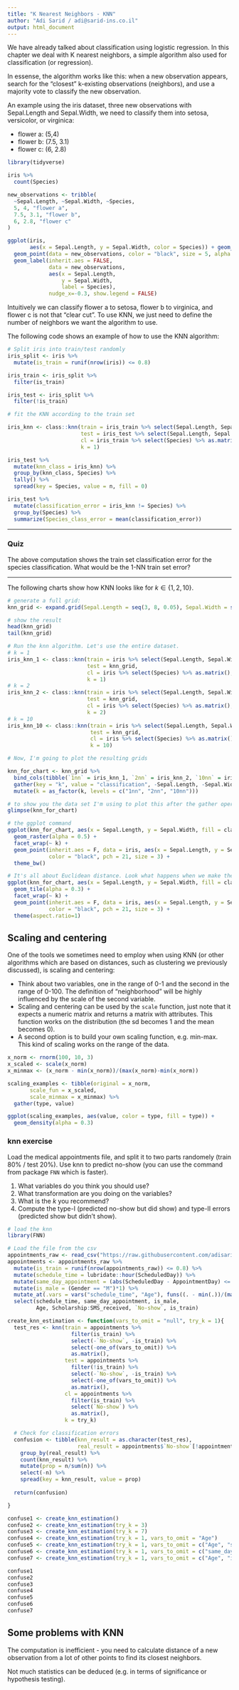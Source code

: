 ```yaml
---
title: "K Nearest Neighbors - KNN"
author: "Adi Sarid / adi@sarid-ins.co.il"
output: html_document
---
```


We have already talked about classification using logistic regression. In this chapter we deal with K nearest neighbors, a simple algorithm also used for classification (or regression).

In essense, the algorithm works like this: when a new observation appears, search for the "closest" k-existing observations (neighbors), and use a majority vote to classify the new observation.

An example using the iris dataset, three new observations with Sepal.Length and Sepal.Width, we need to classify them into setosa, versicolor, or virginica: 

   * flower a: (5,4)
   * flower b: (7.5, 3.1)
   * flower c: (6, 2.8)

```r
library(tidyverse)

iris %>% 
  count(Species)

new_observations <- tribble(
  ~Sepal.Length, ~Sepal.Width, ~Species,
  5, 4, "flower a",
  7.5, 3.1, "flower b",
  6, 2.8, "flower c"
)

ggplot(iris, 
       aes(x = Sepal.Length, y = Sepal.Width, color = Species)) + geom_point() + 
  geom_point(data = new_observations, color = "black", size = 5, alpha = 0.7) + 
  geom_label(inherit.aes = FALSE,
             data = new_observations, 
             aes(x = Sepal.Length,
                 y = Sepal.Width,
                 label = Species),
             nudge_x=-0.3, show.legend = FALSE)

```

Intuitively we can classify flower a to setosa, flower b to virginica, and flower c is not that "clear cut". To use KNN, we just need to define the number of neighbors we want the algorithm to use.

The following code shows an example of how to use the KNN algorithm:

```r

# Split iris into train/test randomly
iris_split <- iris %>%
  mutate(is_train = runif(nrow(iris)) <= 0.8)

iris_train <- iris_split %>%
  filter(is_train)

iris_test <- iris_split %>%
  filter(!is_train)

# fit the KNN according to the train set

iris_knn <- class::knn(train = iris_train %>% select(Sepal.Length, Sepal.Width) %>% as.matrix(), 
                       test = iris_test %>% select(Sepal.Length, Sepal.Width) %>% as.matrix(), 
                       cl = iris_train %>% select(Species) %>% as.matrix(),
                       k = 1)

iris_test %>% 
  mutate(knn_class = iris_knn) %>%
  group_by(knn_class, Species) %>%
  tally() %>%
  spread(key = Species, value = n, fill = 0)

iris_test %>%
  mutate(classification_error = iris_knn != Species) %>%
  group_by(Species) %>%
  summarize(Species_class_error = mean(classification_error))

```

***

### Quiz

The above computation shows the train set classification error for the species classification. What would be the 1-NN train set error?

***

The following charts show how KNN looks like for $k\in\{1,2,10\}$.

```r

# generate a full grid:
knn_grid <- expand.grid(Sepal.Length = seq(3, 8, 0.05), Sepal.Width = seq(2, 4.5, 0.05))

# show the result
head(knn_grid)
tail(knn_grid)

# Run the knn algorithm. Let's use the entire dataset.
# k = 1
iris_knn_1 <- class::knn(train = iris %>% select(Sepal.Length, Sepal.Width) %>% as.matrix(), 
                         test = knn_grid, 
                         cl = iris %>% select(Species) %>% as.matrix(),
                         k = 1)
# k = 2
iris_knn_2 <- class::knn(train = iris %>% select(Sepal.Length, Sepal.Width) %>% as.matrix(), 
                         test = knn_grid, 
                         cl = iris %>% select(Species) %>% as.matrix(),
                         k = 2)
# k = 10
iris_knn_10 <- class::knn(train = iris %>% select(Sepal.Length, Sepal.Width) %>% as.matrix(), 
                          test = knn_grid, 
                          cl = iris %>% select(Species) %>% as.matrix(),
                          k = 10)

# Now, I'm going to plot the resulting grids

knn_for_chart <- knn_grid %>%
  bind_cols(tibble(`1nn` = iris_knn_1, `2nn` = iris_knn_2, `10nn` = iris_knn_10)) %>%
  gather(key = "k", value = "classification", -Sepal.Length, -Sepal.Width) %>%
  mutate(k = as_factor(k, levels = c("1nn", "2nn", "10nn")))

# to show you the data set I'm using to plot this after the gather operation
glimpse(knn_for_chart)

# the ggplot command
ggplot(knn_for_chart, aes(x = Sepal.Length, y = Sepal.Width, fill = classification)) + 
  geom_raster(alpha = 0.5) + 
  facet_wrap(~ k) + 
  geom_point(inherit.aes = F, data = iris, aes(x = Sepal.Length, y = Sepal.Width, fill = Species),
             color = "black", pch = 21, size = 3) + 
  theme_bw()

```
```r


# It's all about Euclidean distance. Look what happens when we make the axis symmetric
ggplot(knn_for_chart, aes(x = Sepal.Length, y = Sepal.Width, fill = classification)) + 
  geom_tile(alpha = 0.3) + 
  facet_wrap(~ k) + 
  geom_point(inherit.aes = F, data = iris, aes(x = Sepal.Length, y = Sepal.Width, fill = Species),
             color = "black", pch = 21, size = 3) +
  theme(aspect.ratio=1)

```

## Scaling and centering

One of the tools we sometimes need to employ when using KNN (or other algorithms which are based on distances, such as clustering we previously discussed), is scaling and centering:

   * Think about two variables, one in the range of 0-1 and the second in the range of 0-100. The definition of "neighborhood" will be highly influenced by the scale of the second variable.
   * Scaling and centering can be used by the `scale` function, just note that it expects a numeric matrix and returns a matrix with attributes. This function works on the distribution (the sd becomes 1 and the mean becomes 0).
   * A second option is to build your own scaling function, e.g. min-max. This kind of scaling works on the range of the data.
   
```r

x_norm <- rnorm(100, 10, 3)
x_scaled <- scale(x_norm)
x_minmax <- (x_norm - min(x_norm))/(max(x_norm)-min(x_norm))

scaling_examples <- tibble(original = x_norm,
       scale_fun = x_scaled,
       scale_minmax = x_minmax) %>% 
  gather(type, value)

ggplot(scaling_examples, aes(value, color = type, fill = type)) + 
  geom_density(alpha = 0.3)

```

### knn exercise

Load the medical appointments file, and split it to two parts randomely (train 80% / test 20%). Use knn to predict no-show (you can use the command from package `FNN` which is faster). 

   1. What variables do you think you should use?
   2. What transformation are you doing on the variables?
   3. What is the $k$ you recommend?
   4. Compute the type-I (predicted no-show but did show) and type-II errors (predicted show but didn't show).

```r

# load the knn
library(FNN)

# Load the file from the csv
appointments_raw <- read_csv("https://raw.githubusercontent.com/adisarid/Riskified_training/master/datasets/Medical_Appointments_No_Shows_KaggleV2-May-2016.csv")
appointments <- appointments_raw %>%
  mutate(is_train = runif(nrow(appointments_raw)) <= 0.8) %>%
  mutate(schedule_time = lubridate::hour(ScheduledDay)) %>%
  mutate(same_day_appointment = (abs(ScheduledDay - AppointmentDay) <= 24)*1) %>%
  mutate(is_male = (Gender == "M")*1) %>%
  mutate_at(.vars = vars("schedule_time", "Age"), funs((. - min(.))/(max(.)-min(.)))) %>%
  select(schedule_time, same_day_appointment, is_male,
         Age, Scholarship:SMS_received, `No-show`, is_train)

create_knn_estimation <- function(vars_to_omit = "null", try_k = 1){
  test_res <- knn(train = appointments %>% 
                    filter(is_train) %>%
                    select(-`No-show`, -is_train) %>%
                    select(-one_of(vars_to_omit)) %>%
                    as.matrix(),
                  test = appointments %>% 
                    filter(!is_train) %>%
                    select(-`No-show`, -is_train) %>%
                    select(-one_of(vars_to_omit)) %>%
                    as.matrix(),
                  cl = appointments %>%
                    filter(is_train) %>%
                    select(`No-show`) %>%
                    as.matrix(),
                  k = try_k)

  # Check for classification errors
  confusion <- tibble(knn_result = as.character(test_res), 
                      real_result = appointments$`No-show`[!appointments$is_train]) %>%
    group_by(real_result) %>%
    count(knn_result) %>%
    mutate(prop = n/sum(n)) %>%
    select(-n) %>%
    spread(key = knn_result, value = prop)
  
  return(confusion)

} 

confuse1 <- create_knn_estimation()
confuse2 <- create_knn_estimation(try_k = 3)
confuse3 <- create_knn_estimation(try_k = 7)
confuse4 <- create_knn_estimation(try_k = 1, vars_to_omit = "Age")
confuse5 <- create_knn_estimation(try_k = 1, vars_to_omit = c("Age", "same_day_appointment"))
confuse6 <- create_knn_estimation(try_k = 1, vars_to_omit = c("same_day_appointment"))
confuse7 <- create_knn_estimation(try_k = 1, vars_to_omit = c("Age", "is_male"))

confuse1
confuse2
confuse3
confuse4
confuse5
confuse6
confuse7

```

## Some problems with KNN

The computation is inefficient - you need to calculate distance of a new observation from a lot of other points to find its closest neighbors.

Not much statistics can be deduced (e.g. in terms of significance or hypothesis testing).